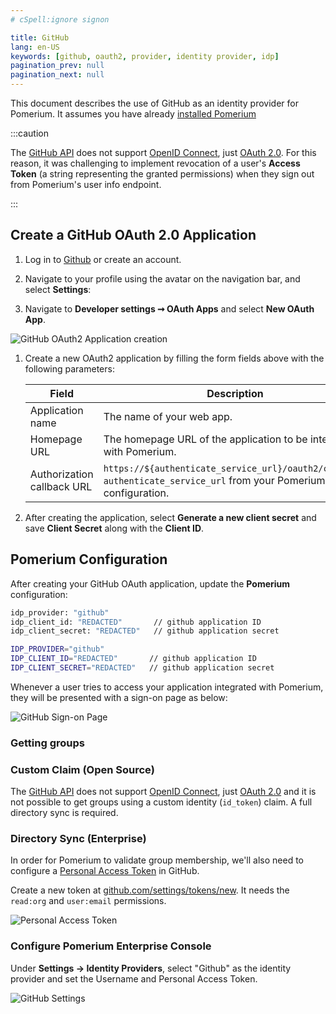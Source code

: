 ```yaml
---
# cSpell:ignore signon

title: GitHub
lang: en-US
keywords: [github, oauth2, provider, identity provider, idp]
pagination_prev: null
pagination_next: null
---
```



This document describes the use of GitHub as an identity provider for Pomerium. It assumes you have already [installed Pomerium](/docs/deploy/)

:::caution

The [GitHub API] does not support [OpenID Connect], just [OAuth 2.0]. For this reason, it was challenging to implement revocation of a user's **Access Token** (a string representing the granted permissions) when they sign out from Pomerium's user info endpoint.

:::

## Create a GitHub OAuth 2.0 Application

1. Log in to [Github](https://github.com/login) or create an account.

1. Navigate to your profile using the avatar on the navigation bar, and select **Settings**:

1. Navigate to **Developer settings ➞ OAuth Apps** and select **New OAuth App**.

![GitHub OAuth2 Application creation](./img/github/github-oauth-creation.png)

1. Create a new OAuth2 application by filling the form fields above with the following parameters:

   | Field | Description |
   | --- | --- |
   | Application name | The name of your web app. |
   | Homepage URL | The homepage URL of the application to be integrated with Pomerium. |
   | Authorization callback URL | `https://${authenticate_service_url}/oauth2/callback`, `authenticate_service_url` from your Pomerium configuration. |

1. After creating the application, select **Generate a new client secret** and save **Client Secret** along with the **Client ID**.

## Pomerium Configuration

After creating your GitHub OAuth application, update the **Pomerium** configuration:

<Tabs queryString="configuration-settings">
<TabItem value="config-file-keys" label="Config file keys">

```bash
idp_provider: "github"
idp_client_id: "REDACTED"       // github application ID
idp_client_secret: "REDACTED"   // github application secret
```

</TabItem>
<TabItem value="environment-variables" label="Environment Variables">

```bash
IDP_PROVIDER="github"
IDP_CLIENT_ID="REDACTED"       // github application ID
IDP_CLIENT_SECRET="REDACTED"   // github application secret
```

</TabItem>
</Tabs>

Whenever a user tries to access your application integrated with Pomerium, they will be presented with a sign-on page as below:

![GitHub Sign-on Page](./img/github/github-signon-page.png)

### Getting groups

<Tabs queryString="get-groups">
<TabItem value="custom-claim" label="Custom Claim (Open Source)">

### Custom Claim (Open Source)

The [GitHub API] does not support [OpenID Connect], just [OAuth 2.0] and it is not possible to get groups using a custom identity (`id_token`) claim. A full directory sync is required.

</TabItem>
<TabItem value="directory-sync" label="Directory Sync (Enterprise)">

### Directory Sync (Enterprise)

In order for Pomerium to validate group membership, we'll also need to configure a [Personal Access Token](https://docs.github.com/en/authentication/keeping-your-account-and-data-secure/creating-a-personal-access-token) in GitHub.

Create a new token at [github.com/settings/tokens/new](https://github.com/settings/tokens/new). It needs the `read:org` and `user:email` permissions.

![Personal Access Token](./img/github/github-personal-access-token.png)

### Configure Pomerium Enterprise Console

Under **Settings → Identity Providers**, select "Github" as the identity provider and set the Username and Personal Access Token.

![GitHub Settings](./img/github/github-idp.png)

</TabItem>
</Tabs>

[github api]: https://developer.github.com/v3/#oauth2-token-sent-in-a-header
[openid connect]: https://en.wikipedia.org/wiki/OpenID_Connect
[oauth 2.0]: https://auth0.com/docs/protocols/oauth2

